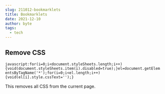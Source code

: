 ```yaml
---
slug: 211012-bookmarklets
title: Bookmarklets
date: 2021-12-10
author: byte
tags:
  - tech
---
```

## Remove CSS

`javascript:for(i=0;i<document.styleSheets.length;i++){void(document.styleSheets.item(i).disabled=true);}el=document.getElementsByTagName('*');for(i=0;i<el.length;i++){void(el[i].style.cssText='');}`

This removes all CSS from the current page.